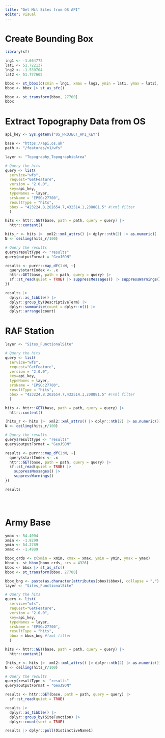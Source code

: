 ```yaml
---
title: "Get Mil Sites from OS API"
editor: visual
---
```


# Create Bounding Box

```r

library(sf)

lng1 <- -1.664772
lat1 <- 51.722137
lng2 <- -1.530704
lat2 <- 51.777665

bbox <- st_bbox(c(xmin = lng1, xmax = lng2, ymin = lat1, ymax = lat2), crs = 4326)
bbox <- bbox |> st_as_sfc()

bbox <- st_transform(bbox, 27700)
bbox

```

# Extract Topography Data from OS

```r

api_key <- Sys.getenv("OS_PROJECT_API_KEY")

base <- "https://api.os.uk"
path <- "/features/v1/wfs"

layer <- "Topography_TopographicArea"

# Query the hits
query <- list(
  service="wfs",
  request="GetFeature",
  version = "2.0.0",
  key=api_key,
  typeNames = layer,
  srsName = "EPSG:27700",
  resultType = "hits",
  bbox = "423224.8,202654.7,432514.1,208881.5" #!xml filter 
  )

hits <- httr::GET(base, path = path, query = query) |>
  httr::content()

hits_r <- hits |>  xml2::xml_attrs() |> dplyr::nth(2) |> as.numeric()
N <- ceiling(hits_r/100)

# Query the results
query$resultType <- "results"
query$outputFormat = "GeoJSON"

results <- purrr::map_df(1:N, ~{
  query$startIndex <- .x
  httr::GET(base, path = path, query = query) |>
  sf::st_read(quiet = TRUE) |> suppressMessages() |> suppressWarnings()
})

results |> 
  dplyr::as_tibble() |>
  dplyr::group_by(DescriptiveTerm) |>
  dplyr::summarise(count = dplyr::n()) |>
  dplyr::arrange(count)

```

# RAF Station

```r
layer <- "Sites_FunctionalSite"

# Query the hits
query <- list(
  service="wfs",
  request="GetFeature",
  version = "2.0.0",
  key=api_key,
  typeNames = layer,
  srsName = "EPSG:27700",
  resultType = "hits",
  bbox = "423224.8,202654.7,432514.1,208881.5" #!xml filter 
  )

hits <- httr::GET(base, path = path, query = query) |>
  httr::content()

(hits_r <- hits |>  xml2::xml_attrs() |> dplyr::nth(2) |> as.numeric())
N <- ceiling(hits_r/100)

# Query the results
query$resultType <- "results"
query$outputFormat = "GeoJSON"

results <- purrr::map_df(1:N, ~{
  query$startIndex <- .x
  httr::GET(base, path = path, query = query) |>
  sf::st_read(quiet = TRUE) |>
    suppressMessages() |>
    suppressWarnings()
})

results


  

```

# Army Base

```r

ymax <- 54.4004
xmin <- -1.8299
ymin <- 54.2789
xmax <- -1.4989

bbox_crds <- c(xmin = xmin, xmax = xmax, ymin = ymin, ymax = ymax)
bbox <- st_bbox(bbox_crds, crs = 4326)
bbox <- bbox |> st_as_sfc()
bbox <- st_transform(bbox, 27700)

bbox_bng <- paste(as.character(attributes(bbox)$bbox), collapse = ",")
layer <- "Sites_FunctionalSite"

# Query the hits
query <- list(
  service="wfs",
  request="GetFeature",
  version = "2.0.0",
  key=api_key,
  typeNames = layer,
  srsName = "EPSG:27700",
  resultType = "hits",
  bbox = bbox_bng #!xml filter 
  )

hits <- httr::GET(base, path = path, query = query) |>
  httr::content()

(hits_r <- hits |>  xml2::xml_attrs() |> dplyr::nth(2) |> as.numeric())
N <- ceiling(hits_r/100)

# Query the results
query$resultType <- "results"
query$outputFormat = "GeoJSON"

results <- httr::GET(base, path = path, query = query) |>
  sf::st_read(quiet = TRUE)

results |>
  dplyr::as_tibble() |>
  dplyr::group_by(SiteFunction) |>
  dplyr::count(sort = TRUE)

results |> dplyr::pull(DistinctiveName1)
```

# 
